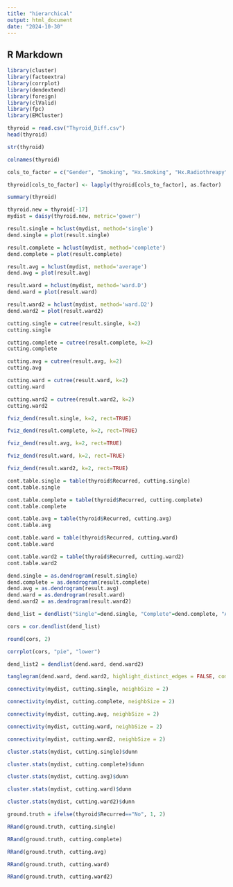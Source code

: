 ---
title: "hierarchical"
output: html_document
date: "2024-10-30"
---

## R Markdown

```{r}
library(cluster)
library(factoextra)
library(corrplot)
library(dendextend)
library(foreign)
library(clValid)
library(fpc)
library(EMCluster)
```

```{r}
thyroid = read.csv("Thyroid_Diff.csv")
head(thyroid)
```

```{r}
str(thyroid)
```


```{r}
colnames(thyroid)
```


```{r}
cols_to_factor = c("Gender", "Smoking", "Hx.Smoking", "Hx.Radiothreapy", "Thyroid.Function", "Physical.Examination", "Adenopathy", "Pathology", "Focality", "Risk", "T", "N", "M", "Stage", "Response")

thyroid[cols_to_factor] <- lapply(thyroid[cols_to_factor], as.factor)
```

```{r}
summary(thyroid)
```

```{r}
thyroid.new = thyroid[-17]
mydist = daisy(thyroid.new, metric='gower')
```

```{r}
result.single = hclust(mydist, method='single')
dend.single = plot(result.single)
```

```{r}
result.complete = hclust(mydist, method='complete')
dend.complete = plot(result.complete)
```

```{r}
result.avg = hclust(mydist, method='average')
dend.avg = plot(result.avg)
```

```{r}
result.ward = hclust(mydist, method='ward.D')
dend.ward = plot(result.ward)
```

```{r}
result.ward2 = hclust(mydist, method='ward.D2')
dend.ward2 = plot(result.ward2)
```

```{r}
cutting.single = cutree(result.single, k=2)
cutting.single
```

```{r}
cutting.complete = cutree(result.complete, k=2)
cutting.complete
```

```{r}
cutting.avg = cutree(result.avg, k=2)
cutting.avg
```

```{r}
cutting.ward = cutree(result.ward, k=2)
cutting.ward
```

```{r}
cutting.ward2 = cutree(result.ward2, k=2)
cutting.ward2
```

```{r}
fviz_dend(result.single, k=2, rect=TRUE)
```

```{r}
fviz_dend(result.complete, k=2, rect=TRUE)
```

```{r}
fviz_dend(result.avg, k=2, rect=TRUE)
```

```{r}
fviz_dend(result.ward, k=2, rect=TRUE)
```

```{r}
fviz_dend(result.ward2, k=2, rect=TRUE)
```

```{r}
cont.table.single = table(thyroid$Recurred, cutting.single)
cont.table.single
```

```{r}
cont.table.complete = table(thyroid$Recurred, cutting.complete)
cont.table.complete
```

```{r}
cont.table.avg = table(thyroid$Recurred, cutting.avg)
cont.table.avg
```

```{r}
cont.table.ward = table(thyroid$Recurred, cutting.ward)
cont.table.ward
```

```{r}
cont.table.ward2 = table(thyroid$Recurred, cutting.ward2)
cont.table.ward2
```

```{r}
dend.single = as.dendrogram(result.single)
dend.complete = as.dendrogram(result.complete)
dend.avg = as.dendrogram(result.avg)
dend.ward = as.dendrogram(result.ward)
dend.ward2 = as.dendrogram(result.ward2)
```


```{r}
dend_list = dendlist("Single"=dend.single, "Complete"=dend.complete, "Average"=dend.avg, "Ward.D"=dend.ward, "Ward.D2"=dend.ward2)

cors = cor.dendlist(dend_list)

round(cors, 2)
```

```{r}
corrplot(cors, "pie", "lower")
```

```{r}
dend_list2 = dendlist(dend.ward, dend.ward2)

tanglegram(dend.ward, dend.ward2, highlight_distinct_edges = FALSE, common_subtrees_color_lines = FALSE, common_subtrees_color_branches = TRUE, main=paste("entanglement=", round(entanglement(dend_list), 2)))
```

```{r}
connectivity(mydist, cutting.single, neighbSize = 2)
```

```{r}
connectivity(mydist, cutting.complete, neighbSize = 2)
```

```{r}
connectivity(mydist, cutting.avg, neighbSize = 2)
```

```{r}
connectivity(mydist, cutting.ward, neighbSize = 2)
```

```{r}
connectivity(mydist, cutting.ward2, neighbSize = 2)
```

```{r}
cluster.stats(mydist, cutting.single)$dunn
```

```{r}
cluster.stats(mydist, cutting.complete)$dunn
```

```{r}
cluster.stats(mydist, cutting.avg)$dunn
```

```{r}
cluster.stats(mydist, cutting.ward)$dunn
```

```{r}
cluster.stats(mydist, cutting.ward2)$dunn
```

```{r}
ground.truth = ifelse(thyroid$Recurred=="No", 1, 2)
```


```{r}
RRand(ground.truth, cutting.single)
```

```{r}
RRand(ground.truth, cutting.complete)
```

```{r}
RRand(ground.truth, cutting.avg)
```

```{r}
RRand(ground.truth, cutting.ward)
```

```{r}
RRand(ground.truth, cutting.ward2)
```
